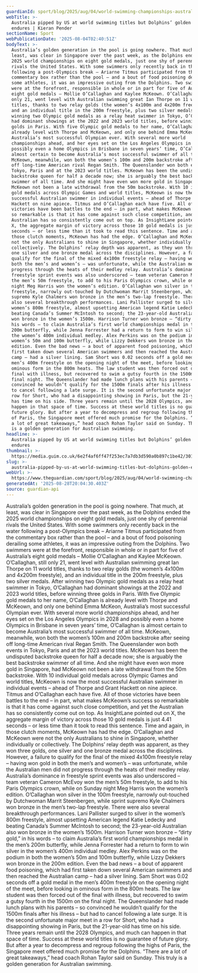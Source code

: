 ```yaml
---
guardianId: sport/blog/2025/aug/04/world-swimming-championships-australia-wrap
webTitle: >-
  Australia pipped by US at world swimming titles but Dolphins’ golden era
  endures | Kieran Pender
sectionName: Sport
webPublicationDate: '2025-08-04T02:40:51Z'
bodyText: >-
  Australia’s golden generation in the pool is going nowhere. That much, at
  least, was clear in Singapore over the past week, as the Dolphins ended the
  2025 world championships on eight gold medals, just one shy of perennial
  rivals the United States. With some swimmers only recently back in the water
  following a post-Olympics break – Ariarne Titmus participated from the
  commentary box rather than the pool – and a bout of food poisoning derailing
  some athletes, it was an impressive outing from the Dolphins. Two swimmers
  were at the forefront, responsible in whole or in part for five of Australia’s
  eight gold medals – Mollie O’Callaghan and Kaylee McKeown. O’Callaghan, still
  only 21, went level with Australian swimming great Ian Thorpe on 11 world
  titles, thanks to two relay golds (the women’s 4x100m and 4x200m freestyle),
  and an individual title in the 200m freestyle, plus two silver medals. After
  winning two Olympic gold medals as a relay heat swimmer in Tokyo, O’Callaghan
  had dominant showings at the 2022 and 2023 world titles, before winning three
  golds in Paris. With five Olympic gold medals to her name, O’Callaghan is
  already level with Thorpe and McKeown, and only one behind Emma McKeon,
  Australia’s most successful Olympian ever. With several more world
  championships ahead, and her eyes set on the Los Angeles Olympics in 2028 and
  possibly even a home Olympics in Brisbane in seven years’ time, O’Callaghan is
  almost certain to become Australia’s most successful swimmer of all time.
  McKeown, meanwhile, won both the women’s 100m and 200m backstroke after seeing
  off long-time American rival Regan Smith. The Queenslander won both events in
  Tokyo, Paris and at the 2023 world titles. McKeown has been the undisputed
  backstroke queen for half a decade now; she is arguably the best backstroke
  swimmer of all time. And she might have even won more gold in Singapore, had
  McKeown not been a late withdrawal from the 50m backstroke. With 10 individual
  gold medals across Olympic Games and world titles, McKeown is now the most
  successful Australian swimmer in individual events – ahead of Thorpe and Grant
  Hackett on nine apiece. Titmus and O’Callaghan each have five. All of those
  victories have been battles to the end – in part, what makes McKeown’s success
  so remarkable is that it has come against such close competition, and yet the
  Australian has so consistently come out on top. As InsightLane pointed out on
  X, the aggregate margin of victory across those 10 gold medals is just 4.41
  seconds – or less time than it took to read this sentence. Time and again, in
  those clutch moments, McKeown has had the edge. O’Callaghan and McKeown were
  not the only Australians to shine in Singapore, whether individually or
  collectively. The Dolphins’ relay depth was apparent, as they won three golds,
  one silver and one bronze medal across the disciplines. However, a failure to
  qualify for the final of the mixed 4x100m freestyle relay – having won gold in
  both the men’s and women’s – was unfortunate, while the Australian men did not
  progress through the heats of their medley relay. Australia’s dominance in
  freestyle sprint events was also underscored – team veteran Cameron McEvoy won
  the men’s 50m freestyle, to add to his Paris Olympics crown, while on Sunday
  night Meg Harris won the women’s edition. O’Callaghan won silver in the 100m
  freestyle, narrowly out-touched by Dutchwoman Marrit Steenbergen, while sprint
  supremo Kyle Chalmers won bronze in the men’s two-lap freestyle. There were
  also several breakthrough performances. Lani Pallister surged to silver in the
  women’s 800m freestyle, almost upsetting American legend Katie Ledecky and
  beating Canada’s Summer McIntosh to second; the 23-year-old Australian also
  won bronze in the women’s 1500m. Harrison Turner won bronze – “dirty gold,” in
  his words – to claim Australia’s first world championships medal in the men’s
  200m butterfly, while Jenna Forrester had a return to form to win silver in
  the women’s 400m individual medley. Alex Perkins was on the podium in both the
  women’s 50m and 100m butterfly, while Lizzy Dekkers won bronze in the 200m
  edition. Even the bad news – a bout of apparent food poisoning, which had
  first taken down several American swimmers and then reached the Australian
  camp – had a silver lining. Sam Short was 0.02 seconds off a gold medal in the
  men’s 400m freestyle on the opening night of the meet, before looking in
  ominous form in the 800m heats. The law student was then forced out of the
  final with illness, but recovered to swim a gutsy fourth in the 1500m on the
  final night. The Queenslander had made lunch plans with his parents – so
  convinced he wouldn’t qualify for the 1500m finals after his illness – but had
  to cancel following a late surge. It is the second unfortunate major meet in a
  row for Short, who had a disappointing showing in Paris, but the 21-year-old
  has time on his side. Three years remain until the 2028 Olympics, and much can
  happen in that space of time. Success at these world titles is no guarantee of
  future glory. But after a year to decompress and regroup following the highs
  of Paris, the Singapore meet offered much promise for the Dolphins. “There are
  a lot of great takeaways,” head coach Rohan Taylor said on Sunday. This truly
  is a golden generation for Australian swimming.
headline: >-
  Australia pipped by US at world swimming titles but Dolphins’ golden era
  endures
thumbnail: >-
  https://media.guim.co.uk/6e2f4af6ff47f253ec7a7db3d590a0b897c1be42/301_0_5000_4000/500.jpg
slug: >-
  australia-pipped-by-us-at-world-swimming-titles-but-dolphins-golden-era-endures-or-kieran-pender
webUrl: >-
  https://www.theguardian.com/sport/blog/2025/aug/04/world-swimming-championships-australia-wrap
generatedAt: '2025-08-28T20:04:30.403Z'
source: guardian-api
---
```

Australia’s golden generation in the pool is going nowhere. That much, at least, was clear in Singapore over the past week, as the Dolphins ended the 2025 world championships on eight gold medals, just one shy of perennial rivals the United States. With some swimmers only recently back in the water following a post-Olympics break – Ariarne Titmus participated from the commentary box rather than the pool – and a bout of food poisoning derailing some athletes, it was an impressive outing from the Dolphins. Two swimmers were at the forefront, responsible in whole or in part for five of Australia’s eight gold medals – Mollie O’Callaghan and Kaylee McKeown. O’Callaghan, still only 21, went level with Australian swimming great Ian Thorpe on 11 world titles, thanks to two relay golds (the women’s 4x100m and 4x200m freestyle), and an individual title in the 200m freestyle, plus two silver medals. After winning two Olympic gold medals as a relay heat swimmer in Tokyo, O’Callaghan had dominant showings at the 2022 and 2023 world titles, before winning three golds in Paris. With five Olympic gold medals to her name, O’Callaghan is already level with Thorpe and McKeown, and only one behind Emma McKeon, Australia’s most successful Olympian ever. With several more world championships ahead, and her eyes set on the Los Angeles Olympics in 2028 and possibly even a home Olympics in Brisbane in seven years’ time, O’Callaghan is almost certain to become Australia’s most successful swimmer of all time. McKeown, meanwhile, won both the women’s 100m and 200m backstroke after seeing off long-time American rival Regan Smith. The Queenslander won both events in Tokyo, Paris and at the 2023 world titles. McKeown has been the undisputed backstroke queen for half a decade now; she is arguably the best backstroke swimmer of all time. And she might have even won more gold in Singapore, had McKeown not been a late withdrawal from the 50m backstroke. With 10 individual gold medals across Olympic Games and world titles, McKeown is now the most successful Australian swimmer in individual events – ahead of Thorpe and Grant Hackett on nine apiece. Titmus and O’Callaghan each have five. All of those victories have been battles to the end – in part, what makes McKeown’s success so remarkable is that it has come against such close competition, and yet the Australian has so consistently come out on top. As InsightLane pointed out on X, the aggregate margin of victory across those 10 gold medals is just 4.41 seconds – or less time than it took to read this sentence. Time and again, in those clutch moments, McKeown has had the edge. O’Callaghan and McKeown were not the only Australians to shine in Singapore, whether individually or collectively. The Dolphins’ relay depth was apparent, as they won three golds, one silver and one bronze medal across the disciplines. However, a failure to qualify for the final of the mixed 4x100m freestyle relay – having won gold in both the men’s and women’s – was unfortunate, while the Australian men did not progress through the heats of their medley relay. Australia’s dominance in freestyle sprint events was also underscored – team veteran Cameron McEvoy won the men’s 50m freestyle, to add to his Paris Olympics crown, while on Sunday night Meg Harris won the women’s edition. O’Callaghan won silver in the 100m freestyle, narrowly out-touched by Dutchwoman Marrit Steenbergen, while sprint supremo Kyle Chalmers won bronze in the men’s two-lap freestyle. There were also several breakthrough performances. Lani Pallister surged to silver in the women’s 800m freestyle, almost upsetting American legend Katie Ledecky and beating Canada’s Summer McIntosh to second; the 23-year-old Australian also won bronze in the women’s 1500m. Harrison Turner won bronze – “dirty gold,” in his words – to claim Australia’s first world championships medal in the men’s 200m butterfly, while Jenna Forrester had a return to form to win silver in the women’s 400m individual medley. Alex Perkins was on the podium in both the women’s 50m and 100m butterfly, while Lizzy Dekkers won bronze in the 200m edition. Even the bad news – a bout of apparent food poisoning, which had first taken down several American swimmers and then reached the Australian camp – had a silver lining. Sam Short was 0.02 seconds off a gold medal in the men’s 400m freestyle on the opening night of the meet, before looking in ominous form in the 800m heats. The law student was then forced out of the final with illness, but recovered to swim a gutsy fourth in the 1500m on the final night. The Queenslander had made lunch plans with his parents – so convinced he wouldn’t qualify for the 1500m finals after his illness – but had to cancel following a late surge. It is the second unfortunate major meet in a row for Short, who had a disappointing showing in Paris, but the 21-year-old has time on his side. Three years remain until the 2028 Olympics, and much can happen in that space of time. Success at these world titles is no guarantee of future glory. But after a year to decompress and regroup following the highs of Paris, the Singapore meet offered much promise for the Dolphins. “There are a lot of great takeaways,” head coach Rohan Taylor said on Sunday. This truly is a golden generation for Australian swimming.
